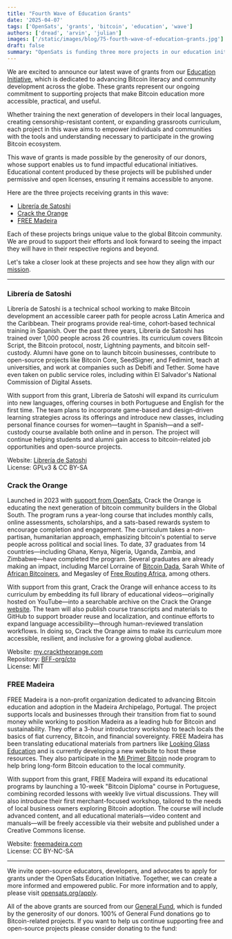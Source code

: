 ```yaml
---
title: "Fourth Wave of Education Grants"
date: '2025-04-07'
tags: ['OpenSats', 'grants', 'bitcoin', 'education', 'wave']
authors: ['dread', 'arvin', 'julian']
images: ['/static/images/blog/75-fourth-wave-of-education-grants.jpg']
draft: false
summary: "OpenSats is funding three more projects in our education initiative."
---
```


We are excited to announce our latest wave of grants from our [Education
Initiative](/blog/announcing-the-opensats-education-initiative), which is
dedicated to advancing Bitcoin literacy and community development across the
globe. These grants represent our ongoing commitment to supporting projects that
make Bitcoin education more accessible, practical, and useful.

Whether training the next generation of developers in their local languages,
creating censorship-resistant content, or expanding grassroots curriculum, each
project in this wave aims to empower individuals and communities with the tools
and understanding necessary to participate in the growing Bitcoin ecosystem.  

This wave of grants is made possible by the generosity of our donors, whose
support enables us to fund impactful educational initiatives. Educational
content produced by these projects will be published under permissive and open
licenses, ensuring it remains accessible to anyone.

Here are the three projects receiving grants in this wave:

- [Librería de Satoshi](#librería-de-satoshi)
- [Crack the Orange](#crack-the-orange)
- [FREE Madeira](#free-madeira)

Each of these projects brings unique value to the global Bitcoin community. We
are proud to support their efforts and look forward to seeing the impact they
will have in their respective regions and beyond.

Let's take a closer look at these projects and see how they align with our
[mission](/mission).

<center>
    <DonateToGeneralFundButton/>
</center>

---

### Librería de Satoshi

Librería de Satoshi is a technical school working to make Bitcoin development an
accessible career path for people across Latin America and the Caribbean. Their
programs provide real-time, cohort-based technical training in Spanish. Over the
past three years, Librería de Satoshi has trained over 1,000 people across 26
countries. Its curriculum covers Bitcoin Script, the Bitcoin protocol, nostr,
Lightning payments, and bitcoin self-custody. Alumni have gone on to launch
bitcoin businesses, contribute to open-source projects like Bitcoin Core,
SeedSigner, and Fedimint, teach at universities, and work at companies such as
Debifi and Tether. Some have even taken on public service roles, including
within El Salvador's National Commission of Digital Assets.

With support from this grant, Librería de Satoshi will expand its curriculum
into new languages, offering courses in both Portuguese and English for the
first time. The team plans to incorporate game-based and design-driven learning
strategies across its offerings and introduce new classes, including personal
finance courses for women—taught in Spanish—and a self-custody course
available both online and in person. The project will continue helping students
and alumni gain access to bitcoin-related job opportunities and open-source
projects.

Website: [Librería de Satoshi](https://libreriadesatoshi.com/)  
License: GPLv3 & CC BY-SA

### Crack the Orange

Launched in 2023 with [support from
OpenSats](/blog/bitcoin-grants-december-2023#crack-the-orange), Crack the Orange
is educating the next generation of bitcoin community builders in the Global
South. The program runs a year-long course that includes monthly calls, online
assessments, scholarships, and a sats-based rewards system to encourage
completion and engagement. The curriculum takes a non-partisan, humanitarian
approach, emphasizing bitcoin's potential to serve people across political and
social lines. To date, 37 graduates from 14 countries—including Ghana, Kenya,
Nigeria, Uganda, Zambia, and Zimbabwe—have completed the program. Several
graduates are already making an impact, including Marcel Lorraine of [Bitcoin
Dada](https://btcdada.com/about/), Sarah White of [African
Bitcoiners](https://bitcoiners.africa/about-us/), and Megasley of [Free Routing
Africa](https://freerouting.africa/about-us/), among others.

With support from this grant, Crack the Orange will enhance access to its
curriculum by embedding its full library of educational videos—originally hosted
on YouTube—into a searchable archive on the Crack the Orange
[website](http://my.cracktheorange.com). The team will also publish course
transcripts and materials to GitHub to support broader reuse and localization,
and continue efforts to expand language accessibility—through human-reviewed
translation workflows. In doing so, Crack the Orange aims to make its curriculum
more accessible, resilient, and inclusive for a growing global audience.

Website: [my.cracktheorange.com](http://my.cracktheorange.com)  
Repository: [BFF-org/cto](https://github.com/BFF-org/cto)  
License: MIT

### FREE Madeira

FREE Madeira is a non-profit organization dedicated to advancing Bitcoin
education and adoption in the Madeira Archipelago, Portugal. The project
supports locals and businesses through their transition from fiat to sound money
while working to position Madeira as a leading hub for Bitcoin and
sustainability. They offer a 3-hour introductory workshop to teach locals the
basics of fiat currency, Bitcoin, and financial sovereignty. FREE Madeira has
been translating educational materials from partners like [Looking Glass
Education](https://lookingglasseducation.com/) and is currently developing a new
website to host these resources. They also participate in the [Mi Primer
Bitcoin](/blog/announcing-the-opensats-education-initiative#mi-primer-bitcoin)
node program to help bring long-form Bitcoin education to the local community.

With support from this grant, FREE Madeira will expand its educational programs
by launching a 10-week "Bitcoin Diploma" course in Portuguese, combining
recorded lessons with weekly live virtual discussions. They will also introduce
their first merchant-focused workshop, tailored to the needs of local business
owners exploring Bitcoin adoption. The course will include advanced content, and
all educational materials—video content and manuals—will be freely
accessible via their website and published under a Creative Commons license.

Website: [freemadeira.com](http://www.freemadeira.com)  
License: CC BY-NC-SA

---

We invite open-source educators, developers, and advocates to apply for grants
under the OpenSats Education Initiative. Together, we can create a more informed
and empowered public. For more information and to apply, please visit
[opensats.org/apply](/apply).

All of the above grants are sourced from our [General Fund](/funds/general),
which is funded by the generosity of our donors. 100% of General Fund donations
go to Bitcoin-related projects. If you want to help us continue supporting free
and open-source projects please consider donating to the fund:

<center>
    <DonateToGeneralFundButton/>
</center>
